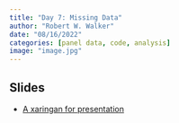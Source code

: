 ```yaml
---
title: "Day 7: Missing Data"
author: "Robert W. Walker"
date: "08/16/2022"
categories: [panel data, code, analysis]
image: "image.jpg"
---
```


## Slides

- [A xaringan for presentation](https://robertwwalker.github.io/xaringan/ESSSSDA22-Day7/)

